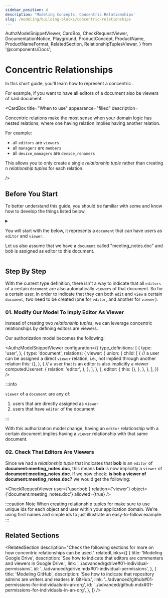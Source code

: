 ```yaml
---
sidebar_position: 4
description: 'Modeling Concepts: Concentric Relationships'
slug: /modeling/building-blocks/concentric-relationships
---
```


  AuthzModelSnippetViewer,
  CardBox,
  CheckRequestViewer,
  DocumentationNotice,
  Playground,
  ProductConcept,
  ProductName,
  ProductNameFormat,
  RelatedSection,
  RelationshipTuplesViewer,
} from '@components/Docs';

# Concentric Relationships

<DocumentationNotice />

In this short guide, you'll learn how to represent a concentric <ProductConcept section="what-is-a-relationship" linkName="relationships" />.

For example, if you want to have all editors of a document also be viewers of said document.

<CardBox title="When to use" appearance="filled" description=<div>

Concentric relations make the most sense when your domain logic has nested relations, where one having relation implies having another relation.

For example:

- all `editors` are `viewers`
- all `managers` are `members`
- all `device_managers` are `device_renamers`

This allows you to only create a single _relationship tuple_ rather than creating n _relationship tuples_ for each relation.

</div> />

## Before You Start

To better understand this guide, you should be familiar with some <ProductConcept /> and know how to develop the things listed below.

<details>
<summary>

You will start with the _<ProductConcept section="what-is-an-authorization-model" linkName="authorization model" />_ below, it represents a `document` _<ProductConcept section="what-is-a-type" linkName="type" />_ that can have users **<ProductConcept section="what-is-a-relation" linkName="related" />** as `editor` and `viewer`.

Let us also assume that we have a `document` called "meeting_notes.doc" and bob is assigned as editor to this document.

</summary>

<AuthzModelSnippetViewer
  configuration={{
    type_definitions: [
      {
        type: 'user',
      },
      {
        type: 'document',
        relations: {
          viewer: {
            this: {},
          },
          editor: {
            this: {},
          },
        },
      },
    ],
  }}
/>

The current state of the system is represented by the following relationship tuples being in the system already:

<RelationshipTuplesViewer
  relationshipTuples={[
    {
      user: 'user:bob',
      relation: 'editor',
      object: 'document:meeting_notes.doc',
    },
  ]}
/>

<hr />

In addition, you will need to know the following:

### Modeling User Groups

You need to know how to add users to groups and grant groups access to resources. [Learn more →](../user-groups.mdx)

### <ProductName format={ProductNameFormat.ShortForm}/> Concepts

- A <ProductConcept section="what-is-a-type" linkName="Type" />: a class of objects that have similar characteristics
- A <ProductConcept section="what-is-a-user" linkName="User" />: an entity in the system that can be related to an object
- A <ProductConcept section="what-is-a-relation" linkName="Relation" />: is a string defined in the type definition of an authorization model that defines the possibility of a relationship between an object of the same type as the type definition and a user in the system
- An <ProductConcept section="what-is-an-object" linkName="Object" />: represents an entity in the system. Users' relationships to it can be define through relationship tuples and the authorization model
- A <ProductConcept section="what-is-a-relationship-tuple" linkName="Relationship Tuple" />: a grouping consisting of a user, a relation and an object stored in <ProductName format={ProductNameFormat.ShortForm}/>

</details>

<Playground />

## Step By Step

With the current type definition, there isn't a way to indicate that all `editors` of a certain `document` are also automatically `viewers` of that document. So for a certain user, in order to indicate that they can both `edit` and `view` a certain `document`, two _<ProductConcept section="what-is-a-relationship-tuple" linkName="relationship tuples" />_ need to be created (one for `editor`, and another for `viewer`).

### 01. Modify Our Model To Imply Editor As Viewer

Instead of creating two _relationship tuples_, we can leverage concentric relationships by defining editors are viewers.

Our authorization model becomes the following:

<AuthzModelSnippetViewer
  configuration={{
    type_definitions: [
      {
        type: 'user',
      },
      {
        type: 'document',
        relations: {
          viewer: {
            union: {
              child: [
                {
                  // a user can be assigned a direct `viewer` relation, i.e., not implied through another relation
                  this: {},
                },
                {
                  // a user that is an editor is also implicitly a viewer
                  computedUserset: {
                    relation: 'editor',
                  },
                },
              ],
            },
          },
          editor: {
            this: {},
          },
        },
      },
    ],
  }}
/>

:::info

`viewer` of a `document` are any of:

1. users that are directly assigned as `viewer`
2. users that have `editor` of the document

:::

With this authorization model change, having an `editor` relationship with a certain document implies having a `viewer` relationship with that same document.

### 02. Check That Editors Are Viewers

Since we had a _relationship tuple_ that indicates that **bob** is an `editor` of **document:meeting_notes.doc**, this means **bob** is now implicitly a `viewer` of **document:meeting_notes.doc**.
If we now check: **is bob a viewer of document:meeting_notes.doc?** we would get the following:

<CheckRequestViewer user={'user:bob'} relation={'viewer'} object={'document:meeting_notes.doc'} allowed={true} />

:::caution Note
When creating relationship tuples for <ProductName format={ProductNameFormat.ShortForm}/> make sure to use unique ids for each object and user within your application domain. We're using first names and simple ids to just illustrate an easy-to-follow example.
:::

## Related Sections

<RelatedSection
  description="Check the following sections for more on how concentric relationships can be used."
  relatedLinks={[
    {
      title: 'Modeling Google Drive',
      description: 'See how to indicate that editors are commenters and viewers in Google Drive.',
      link: '../advanced/gdrive#01-individual-permissions',
      id: '../advanced/gdrive.mdx#01-individual-permissions',
    },
    {
      title: 'Modeling GitHub',
      description: 'See how to indicate that repository admins are writers and readers in GitHub.',
      link: '../advanced/github#01-permissions-for-individuals-in-an-org',
      id: '../advanced/github.mdx#01-permissions-for-individuals-in-an-org',
    },
  ]}
/>
